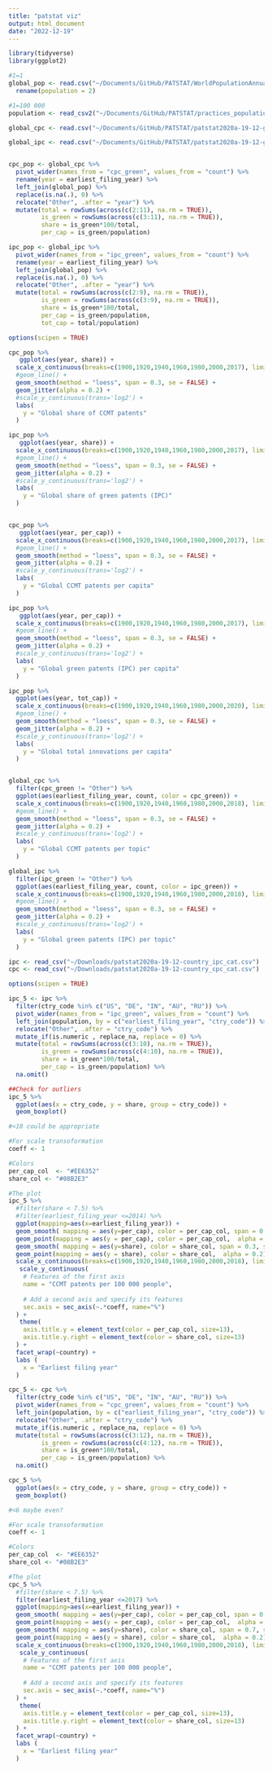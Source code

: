 ```yaml
---
title: "patstat viz"
output: html_document
date: "2022-12-19"
---
```


```r
library(tidyverse)
library(ggplot2)
```

```r

#1=1
global_pop <- read.csv("~/Documents/GitHub/PATSTAT/WorldPopulationAnnual12000years_interpolated_HYDEandUNto2015.csv") %>% 
  rename(population = 2)

#1=100 000
population <- read_csv2("~/Documents/GitHub/PATSTAT/practices_population.csv")
```

```r
global_cpc <- read.csv("~/Documents/GitHub/PATSTAT/patstat2020a-19-12-global_cpc_cat.csv")

global_ipc <- read.csv("~/Documents/GitHub/PATSTAT/patstat2020a-19-12-global_ipc_cat.csv")


cpc_pop <- global_cpc %>% 
  pivot_wider(names_from = "cpc_green", values_from = "count") %>% 
  rename(year = earliest_filing_year) %>% 
  left_join(global_pop) %>% 
  replace(is.na(.), 0) %>% 
  relocate("Other", .after = "year") %>% 
  mutate(total = rowSums(across(c(2:11), na.rm = TRUE)),
         is_green = rowSums(across(c(3:11), na.rm = TRUE)),
         share = is_green*100/total,
         per_cap = is_green/population)

ipc_pop <- global_ipc %>% 
  pivot_wider(names_from = "ipc_green", values_from = "count") %>% 
  rename(year = earliest_filing_year) %>% 
  left_join(global_pop) %>% 
  replace(is.na(.), 0) %>% 
  relocate("Other", .after = "year") %>% 
  mutate(total = rowSums(across(c(2:9), na.rm = TRUE)),
         is_green = rowSums(across(c(3:9), na.rm = TRUE)),
         share = is_green*100/total,
         per_cap = is_green/population,
         tot_cap = total/population)

```

```r
options(scipen = TRUE)

cpc_pop %>% 
   ggplot(aes(year, share)) +
  scale_x_continuous(breaks=c(1900,1920,1940,1960,1980,2000,2017), limits=c(1900,2017)) +
  #geom_line() +
  geom_smooth(method = "loess", span = 0.3, se = FALSE) +
  geom_jitter(alpha = 0.2) +
  #scale_y_continuous(trans='log2') +
  labs(
    y = "Global share of CCMT patents"
  ) 

ipc_pop %>% 
   ggplot(aes(year, share)) +
  scale_x_continuous(breaks=c(1900,1920,1940,1960,1980,2000,2017), limits=c(1900,2017)) +
  #geom_line() +
  geom_smooth(method = "loess", span = 0.3, se = FALSE) +
  geom_jitter(alpha = 0.2) +
  #scale_y_continuous(trans='log2') +
  labs(
    y = "Global share of green patents (IPC)"
  ) 


cpc_pop %>% 
   ggplot(aes(year, per_cap)) +
  scale_x_continuous(breaks=c(1900,1920,1940,1960,1980,2000,2017), limits=c(1900,2017)) +
  #geom_line() +
  geom_smooth(method = "loess", span = 0.3, se = FALSE) +
  geom_jitter(alpha = 0.2) +
  #scale_y_continuous(trans='log2') +
  labs(
    y = "Global CCMT patents per capita"
  ) 

ipc_pop %>% 
   ggplot(aes(year, per_cap)) +
  scale_x_continuous(breaks=c(1900,1920,1940,1960,1980,2000,2017), limits=c(1900,2017)) +
  #geom_line() +
  geom_smooth(method = "loess", span = 0.3, se = FALSE) +
  geom_jitter(alpha = 0.2) +
  #scale_y_continuous(trans='log2') +
  labs(
    y = "Global green patents (IPC) per capita"
  ) 

ipc_pop %>% 
  ggplot(aes(year, tot_cap)) +
  scale_x_continuous(breaks=c(1900,1920,1940,1960,1980,2000,2020), limits=c(1900,2020)) +
  #geom_line() +
  geom_smooth(method = "loess", span = 0.3, se = FALSE) +
  geom_jitter(alpha = 0.2) +
  #scale_y_continuous(trans='log2') +
  labs(
    y = "Global total innovations per capita"
  ) 


global_cpc %>% 
  filter(cpc_green != "Other") %>% 
  ggplot(aes(earliest_filing_year, count, color = cpc_green)) +
  scale_x_continuous(breaks=c(1900,1920,1940,1960,1980,2000,2018), limits=c(1900,2018)) +
  #geom_line() +
  geom_smooth(method = "loess", span = 0.3, se = FALSE) +
  geom_jitter(alpha = 0.2) +
  #scale_y_continuous(trans='log2') +
  labs(
    y = "Global CCMT patents per topic"
  ) 

global_ipc %>% 
  filter(ipc_green != "Other") %>% 
  ggplot(aes(earliest_filing_year, count, color = ipc_green)) +
  scale_x_continuous(breaks=c(1900,1920,1940,1960,1980,2000,2018), limits=c(1900,2018)) +
  #geom_line() +
  geom_smooth(method = "loess", span = 0.3, se = FALSE) +
  geom_jitter(alpha = 0.2) +
  #scale_y_continuous(trans='log2') +
  labs(
    y = "Global green patents (IPC) per topic"
  )
```

```r
ipc <- read_csv("~/Downloads/patstat2020a-19-12-country_ipc_cat.csv")
cpc <- read_csv("~/Downloads/patstat2020a-19-12-country_cpc_cat.csv")

options(scipen = TRUE)

ipc_5 <- ipc %>% 
  filter(ctry_code %in% c("US", "DE", "IN", "AU", "RU")) %>% 
  pivot_wider(names_from = "ipc_green", values_from = "count") %>% 
  left_join(population, by = c("earliest_filing_year", "ctry_code")) %>% 
  relocate("Other", .after = "ctry_code") %>% 
  mutate_if(is.numeric , replace_na, replace = 0) %>% 
  mutate(total = rowSums(across(c(3:10), na.rm = TRUE)),
         is_green = rowSums(across(c(4:10), na.rm = TRUE)),
         share = is_green*100/total,
         per_cap = is_green/population) %>% 
  na.omit()

##Check for outliers
ipc_5 %>% 
  ggplot(aes(x = ctry_code, y = share, group = ctry_code)) +
  geom_boxplot() 

#<10 could be appropriate

#For scale transoformation
coeff <- 1

#Colors
per_cap_col  <- "#EE6352"
share_col <- "#08B2E3"

#The plot
ipc_5 %>% 
  #filter(share < 7.5) %>% 
  #filter(earliest_filing_year <=2014) %>% 
  ggplot(mapping=aes(x=earliest_filing_year)) +
  geom_smooth( mapping = aes(y=per_cap), color = per_cap_col, span = 0.3, se = FALSE) +
  geom_point(mapping = aes(y = per_cap), color = per_cap_col,  alpha = 0.2) +
  geom_smooth( mapping = aes(y=share), color = share_col, span = 0.3, se = FALSE) +
  geom_point(mapping = aes(y = share), color = share_col,  alpha = 0.2) +
  scale_x_continuous(breaks=c(1900,1920,1940,1960,1980,2000,2018), limits=c(1900,2018)) +
   scale_y_continuous(
    # Features of the first axis
    name = "CCMT patents per 100 000 people",
    
    # Add a second axis and specify its features
    sec.axis = sec_axis(~.*coeff, name="%")
  ) + 
   theme(
    axis.title.y = element_text(color = per_cap_col, size=13),
    axis.title.y.right = element_text(color = share_col, size=13)
  ) +
  facet_wrap(~country) +
  labs (
    x = "Earliest filing year"
  )

cpc_5 <- cpc %>% 
  filter(ctry_code %in% c("US", "DE", "IN", "AU", "RU")) %>% 
  pivot_wider(names_from = "cpc_green", values_from = "count") %>% 
  left_join(population, by = c("earliest_filing_year", "ctry_code")) %>% 
  relocate("Other", .after = "ctry_code") %>% 
  mutate_if(is.numeric , replace_na, replace = 0) %>% 
  mutate(total = rowSums(across(c(3:12), na.rm = TRUE)),
         is_green = rowSums(across(c(4:12), na.rm = TRUE)),
         share = is_green*100/total,
         per_cap = is_green/population) %>% 
  na.omit()

cpc_5 %>% 
  ggplot(aes(x = ctry_code, y = share, group = ctry_code)) +
  geom_boxplot() 

#<6 maybe even?

#For scale transoformation
coeff <- 1

#Colors
per_cap_col  <- "#EE6352"
share_col <- "#08B2E3"

#The plot
cpc_5 %>% 
  #filter(share < 7.5) %>% 
  filter(earliest_filing_year <=2017) %>% 
  ggplot(mapping=aes(x=earliest_filing_year)) +
  geom_smooth( mapping = aes(y=per_cap), color = per_cap_col, span = 0.3, se = FALSE) +
  geom_point(mapping = aes(y = per_cap), color = per_cap_col,  alpha = 0.2) +
  geom_smooth( mapping = aes(y=share), color = share_col, span = 0.7, se = FALSE) +
  geom_point(mapping = aes(y = share), color = share_col,  alpha = 0.2) +
  scale_x_continuous(breaks=c(1900,1920,1940,1960,1980,2000,2018), limits=c(1900,2018)) +
   scale_y_continuous(
    # Features of the first axis
    name = "CCMT patents per 100 000 people",
    
    # Add a second axis and specify its features
    sec.axis = sec_axis(~.*coeff, name="%")
  ) + 
   theme(
    axis.title.y = element_text(color = per_cap_col, size=13),
    axis.title.y.right = element_text(color = share_col, size=13)
  ) +
  facet_wrap(~country) +
  labs (
    x = "Earliest filing year"
  )


```
